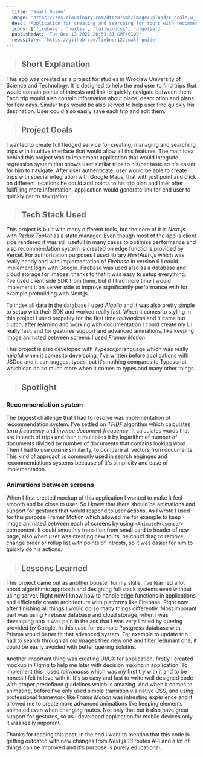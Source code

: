 ```yaml
---
  title: 'Small Guide'
  image: 'https://res.cloudinary.com/dtce87smh/image/upload/c_scale,w_900,h_506/f_auto/v1683970671/Small_Guide_Thumb_bsjf3z.png'
  desc: 'Application for creating and searching for tours with recommendations'
  icons: ['firebase', 'nextjs', 'tailwindcss', 'algolia']
  publishedAt: 'Tue Dec 13 2022 20:53:31 GMT+0100'
  repository: 'https://github.com/liebner12/small-guide'
---
```


> ## Short Explanation

This app was created as a project for studies in Wrocław University of Science and Technology. It is designed to help the end user to find trips that would contain points of intrests
and link to quickly navigate between them. Each trip would also contain information about place, description and plans for few days. Similar trips would be also served
to help user find quickly his destination. User could also easily save each trip and edit them.

<GridCols>
  <CloudinaryImage
    width="400"
    height="800"
    src="https://res.cloudinary.com/dtce87smh/image/upload/c_scale,w_400,h_800/f_auto/v1676228381/small-guide/home_k8aybg.webp"
    alt="Home page of Small Guide"
  />
  <CloudinaryImage
    width="400"
    height="800"
    src="https://res.cloudinary.com/dtce87smh/image/upload/c_scale,w_400,h_800/f_auto/v1676228381/small-guide/process-map_kyi8jg.webp"
    alt="Trip creator screen"
  />
  <CloudinaryImage
    width="400"
    height="800"
    src="https://res.cloudinary.com/dtce87smh/image/upload/c_scale,w_400,h_800/f_auto/v1676228382/small-guide/trip_iuk3bi.webp"
    alt="Created trip"
  />
</GridCols>

> ## Project Goals

I wanted to create full fledged service for creating, managing and searching trips with intuitive interface that would allow all this features.
The main idea behind this project was to implement application that would integrate regression system that shows user similar trips to his/her taste so it's easier for him to navigate.
After user authenticate, user would be able to create trips with special integration with Google Maps, that with just point and click on different locations he could add points to his trip plan
and later after fullfilling more information, application would generate link for end user to quickly get to navigation.

<CloudinaryImage
  src="https://res.cloudinary.com/dtce87smh/image/upload/c_scale,w_800,h_1204/f_auto/v1676484393/small-guide/mockup_cyph4k.webp"
  height="1204"
  width="800"
  alt="Created trip"
  placeholder="blur"
/>

> ## Tech Stack Used

<div className="not-prose">
  <Icons
    icons={[
      'firebase',
      'nextjs',
      'tailwindcss',
      'algolia',
      'framermotion',
      'typescript',
    ]}
  />
</div>

This project is built with many different tools, but the core of it is _Next.js_ with _Redux Toolkit_ as a state manager. Even though most of the app is client side rendered it was still usefull in many cases to optimize performance and also
recommendation system is created on edge functions provided by Vercel. For authorization purposes I used library _NextAuth.js_ which was really handy and with implementation of _Firebase_ in version 9
I could implement login with Google. Firebase was used also as a database and cloud storage for images, thanks to that it was easy to setup everything. I've used client side SDK from them, but if I had more time
I would implement it on server side to improve significantly performance with for example prebuilding with Next.js.

To index all data in the database I used _Algolia_ and it was also pretty simple to setup
with their SDK and worked really fast. When it comes to styling in this project I used propably for the first time _tailwindcss_ and it came out clutch, after learning and working with documentation
I could create my UI really fast, and for gestures support and advanced animations, like keeping image animated between screens I used _Framer Motion_.

This project is also developed with _Typescript_ language which was really helpful when it comes to developing, I've written before applications with JSDoc and it can suggest types, but it's nothing compares
to Typescript which can do so much more when it comes to types and many other things.

> ## Spotlight

### Recommendation system

The biggest challenge that I had to resolve was implementation of recommendation system. I've settled on _TFIDF_ algorithm which calculates _term frequency_ and _inverse document frequency_.
It calculates words that are in each of trips and then it multiplies it by logarithm of number of documents divided by number of documents that contains looking word. Then I had to use cosine similarity,
to compare all vectors from documents. This kind of approach is commonly used in search enginges and recommendations systems because of it's simplicity and ease of implementation.

### Animations between screens

When I first created mockup of this application I wanted to make it feel smooth and be close to user. So I knew that there should be animations and support for gestures that would respond to user actions.
As I wrote I used for this purpose Framer Motion which allowed me for example to keep image animated between each of screens by using `<AnimatePresence/>` component. It could smoothly transition from small
card to header of new page, also when user was creating new tours, he could drag to remove, change order or rollup list with points of intrests, so it was easier for him to quickly do his actions.

> ## Lessons Learned

This project came out as another booster for my skills. I've learned a lot about algorithmic approach and designing full stack systems even without using server.
Right now I know how to handle edge functions in applications and efficiently create architecture with platforms like Firebase. Right now after finishing all things I would do so many things differently.
Most imporant part was using Firebase database and cloud storage, when I was developing app it was pain in the ass that I was very limited by quering provided by Google. In this case for example Postgress
database with Prisma would better fit that advanced system. For example to update trip I had to search through all old images then new one and filter redunant one, it could be easily avoided with better quering solutins.

Another important thing was creating UI/UX for application, firstly I created mockup in _Figma_ to help me later with decision making in application. To implement this I used _tailwindcss_ which was my first try with it
and to be honest I felt in love with it. It's so easy and fast to write well designed code with proper predefined guidelines which is amazing. And when it comes to animating, before I've only used
simple transition via native CSS, and using professional framework like _Frame Motion_ was intresting experience and it allowed me to create more advanced animations like keeping elements animated
even when changing routes. Not only that but it also have great support for gestures, so as I developed application for mobile devices only it was really imporant.

Thanks for reading this post, in the end I want to mention that this code is getting outdated with new changes from _Next.js 13_ routes API and a lot of things can be improved and it's purpose is purely
educational.
